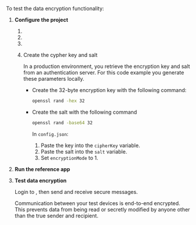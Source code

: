
To test the data encryption functionality:



1. **Configure the project**

    1. <OpenConfig/>

    1. <SetAppId/>

    1. <SetAuthenticationMethod/>

    1. Create the cypher key and salt
    
        In a production environment, you retrieve the encryption key and salt from an authentication server. For this code example you generate these parameters locally.

        * Create the 32-byte encryption key with the following command:

            ```bash
            openssl rand -hex 32
            ```
      
        * Create the salt with the following command

            ```bash
            openssl rand -base64 32
            ```

            In `config.json`:
            1. Paste the key into the `cipherKey` variable.
            1. Paste the salt into the `salt` variable.
            1. Set `encryptionMode` to 1.

1. **Run the reference app**

    <RunApp/>

1. **Test data encryption**

    Login to <Vg k="SIG"/>, then send and receive secure messages.

    Communication between your test devices is end-to-end encrypted. This prevents data from being read or secretly modified by anyone other than the true sender and recipient.